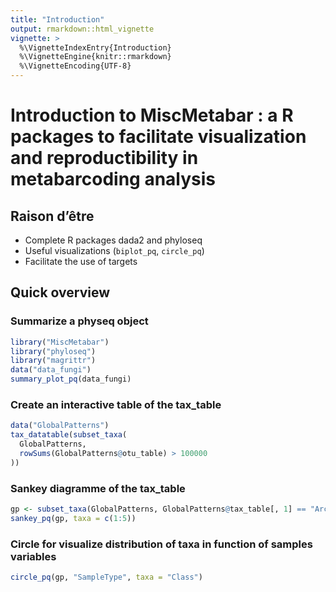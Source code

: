 ```yaml
---
title: "Introduction"
output: rmarkdown::html_vignette
vignette: >
  %\VignetteIndexEntry{Introduction}
  %\VignetteEngine{knitr::rmarkdown}
  %\VignetteEncoding{UTF-8}
---
```


# Introduction to MiscMetabar : a R packages to facilitate visualization and reproductibility in metabarcoding analysis

## Raison d'être

- Complete R packages dada2 and phyloseq
- Useful visualizations (`biplot_pq`, `circle_pq`) 
- Facilitate the use of targets 

## Quick overview

### Summarize a physeq object

```r
library("MiscMetabar")
library("phyloseq")
library("magrittr")
data("data_fungi")
summary_plot_pq(data_fungi)
```


### Create an interactive table of the tax_table

```r
data("GlobalPatterns")
tax_datatable(subset_taxa(
  GlobalPatterns,
  rowSums(GlobalPatterns@otu_table) > 100000
))
```

### Sankey diagramme of the tax_table

```r
gp <- subset_taxa(GlobalPatterns, GlobalPatterns@tax_table[, 1] == "Archaea")
sankey_pq(gp, taxa = c(1:5))
```


### Circle for visualize distribution of taxa in function of samples variables

```r
circle_pq(gp, "SampleType", taxa = "Class")
```